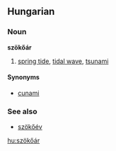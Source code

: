 ==Hungarian==
===Noun===
'''szökőár'''

# [[spring tide]], [[tidal wave]], [[tsunami]]

====Synonyms====
*[[cunami]]

===See also===
*[[szökőév]]

[[hu:szökőár]]